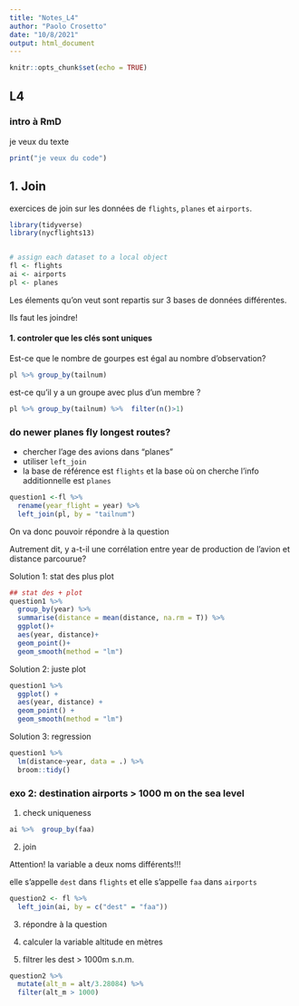 ```yaml
---
title: "Notes_L4"
author: "Paolo Crosetto"
date: "10/8/2021"
output: html_document
---
```


```r
knitr::opts_chunk$set(echo = TRUE)
```

## L4

### intro à RmD

je veux du texte

```r
print("je veux du code")
```

## 1. Join

exercices de join sur les données de `flights`, `planes` et `airports`.

```r
library(tidyverse)
library(nycflights13)


# assign each dataset to a local object
fl <- flights
ai <- airports
pl <- planes

```

Les élements qu'on veut sont repartis sur 3 bases de données différentes.

Ils faut les joindre!

#### 1. controler que les clés sont uniques

Est-ce que le nombre de gourpes est égal au nombre d'observation? 

```r
pl %>% group_by(tailnum)
```

est-ce qu'il y a un groupe avec plus d'un membre ?
```r
pl %>% group_by(tailnum) %>%  filter(n()>1)
```

### do newer planes fly longest routes?

- chercher l'age des avions dans "planes"
- utiliser `left_join`
- la base de référence est `flights` et la base où on cherche l'info additionnelle est `planes`

```r
question1 <-fl %>% 
  rename(year_flight = year) %>% 
  left_join(pl, by = "tailnum")
```


On va donc pouvoir répondre à la question

Autrement dit, y a-t-il une corrélation entre year de production de l'avion et distance parcourue?

Solution 1: stat des plus plot

```r
## stat des + plot
question1 %>% 
  group_by(year) %>% 
  summarise(distance = mean(distance, na.rm = T)) %>% 
  ggplot()+
  aes(year, distance)+
  geom_point()+
  geom_smooth(method = "lm")
```


Solution 2: juste plot

```r
question1 %>% 
  ggplot() +
  aes(year, distance) +
  geom_point() +
  geom_smooth(method = "lm")
```

Solution 3: regression

```r
question1 %>% 
  lm(distance~year, data = .) %>% 
  broom::tidy()
```

### exo 2: destination airports > 1000 m on the sea level

1. check uniqueness

```r
ai %>%  group_by(faa)
```


2. join

Attention! la variable a deux noms différents!!!

elle s'appelle `dest` dans `flights` et elle s'appelle `faa` dans `airports`

```r
question2 <- fl %>% 
  left_join(ai, by = c("dest" = "faa"))
```

3. répondre à la question

1. calculer la variable altitude en mètres
2. filtrer les dest > 1000m s.n.m.

```r
question2 %>% 
  mutate(alt_m = alt/3.28084) %>% 
  filter(alt_m > 1000)
```
